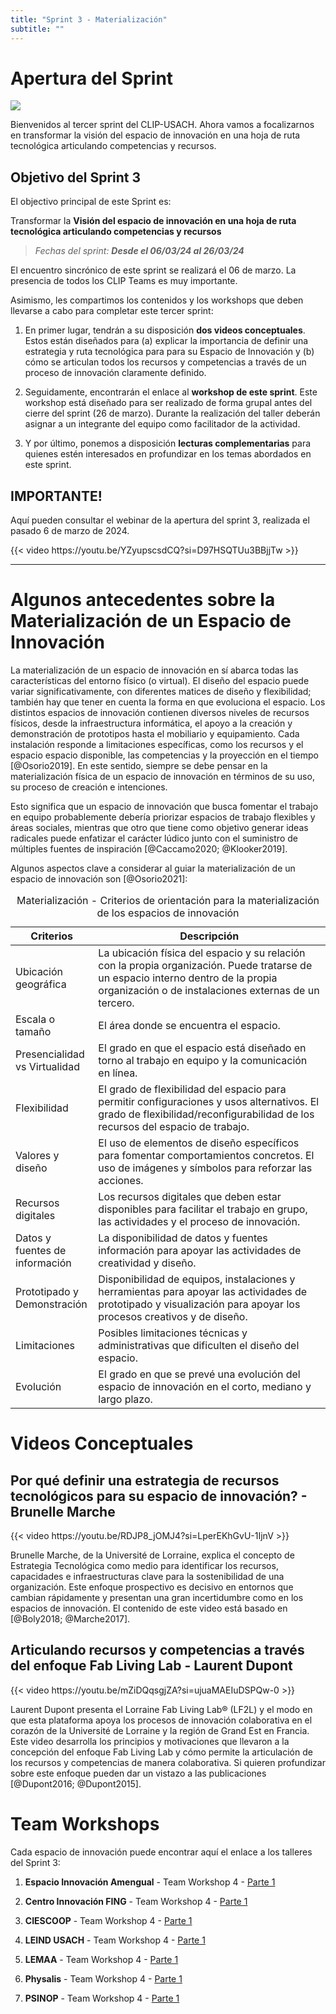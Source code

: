 ```yaml
---
title: "Sprint 3 - Materialización"
subtitle: ""
---
```


# Apertura del Sprint

![](images/CLIP%20-%20Incubation%20Program-Sprint%203.png){fig-align="center"}

Bienvenidos al tercer sprint del CLIP-USACH. Ahora vamos a focalizarnos en transformar la visión del espacio de innovación en una hoja de ruta tecnológica articulando competencias y recursos.

::: callout-note
## Objetivo del Sprint 3

El objectivo principal de este Sprint es:

Transformar la **Visión del espacio de innovación en una hoja de ruta tecnológica articulando competencias y recursos**

> *Fechas del sprint: **Desde el 06/03/24 al 26/03/24***
:::

El encuentro sincrónico de este sprint se realizará el 06 de marzo. La presencia de todos los CLIP Teams es muy importante.

Asimismo, les compartimos los contenidos y los workshops que deben llevarse a cabo para completar este tercer sprint:

1.  En primer lugar, tendrán a su disposición **dos videos conceptuales**. Estos están diseñados para (a) explicar la importancia de definir una estrategia y ruta tecnológica para para su Espacio de Innovación y (b) cómo se articulan todos los recursos y competencias a través de un proceso de innovación claramente definido.

2.  Seguidamente, encontrarán el enlace al **workshop de este sprint**. Este workshop está diseñado para ser realizado de forma grupal antes del cierre del sprint (26 de marzo). Durante la realización del taller deberán asignar a un integrante del equipo como facilitador de la actividad.

3.  Y por último, ponemos a disposición **lecturas complementarias** para quienes estén interesados en profundizar en los temas abordados en este sprint.

::: callout-important
## IMPORTANTE!

Aquí pueden consultar el webinar de la apertura del sprint 3, realizada el pasado 6 de marzo de 2024.
:::

{{< video https://youtu.be/YZyupscsdCQ?si=D97HSQTUu3BBjjTw >}}

------------------------------------------------------------------------

# Algunos antecedentes sobre la Materialización de un Espacio de Innovación

La materialización de un espacio de innovación en sí abarca todas las características del entorno físico (o virtual). El diseño del espacio puede variar significativamente, con diferentes matices de diseño y flexibilidad; también hay que tener en cuenta la forma en que evoluciona el espacio. Los distintos espacios de innovación contienen diversos niveles de recursos físicos, desde la infraestructura informática, el apoyo a la creación y demonstración de prototipos hasta el mobiliario y equipamiento. Cada instalación responde a limitaciones específicas, como los recursos y el espacio espacio disponible, las competencias y la proyección en el tiempo [@Osorio2019]. En este sentido, siempre se debe pensar en la materialización física de un espacio de innovación en términos de su uso, su proceso de creación e intenciones.

Esto significa que un espacio de innovación que busca fomentar el trabajo en equipo probablemente debería priorizar espacios de trabajo flexibles y áreas sociales, mientras que otro que tiene como objetivo generar ideas radicales puede enfatizar el carácter lúdico junto con el suministro de múltiples fuentes de inspiración [@Caccamo2020; @Klooker2019].

Algunos aspectos clave a considerar al guiar la materialización de un espacio de innovación son [@Osorio2021]:

| **Criterios**                  | **Descripción**                                                                                                                                                                            |
|-------------------|-----------------------------------------------------|
| Ubicación geográfica           | La ubicación física del espacio y su relación con la propia organización. Puede tratarse de un espacio interno dentro de la propia organización o de instalaciones externas de un tercero. |
| Escala o tamaño                | El área donde se encuentra el espacio.                                                                                                                                                     |
| Presencialidad vs Virtualidad  | El grado en que el espacio está diseñado en torno al trabajo en equipo y la comunicación en línea.                                                                                         |
| Flexibilidad                   | El grado de flexibilidad del espacio para permitir configuraciones y usos alternativos. El grado de flexibilidad/reconfigurabilidad de los recursos del espacio de trabajo.                |
| Valores y diseño               | El uso de elementos de diseño específicos para fomentar comportamientos concretos. El uso de imágenes y símbolos para reforzar las acciones.                                               |
| Recursos digitales             | Los recursos digitales que deben estar disponibles para facilitar el trabajo en grupo, las actividades y el proceso de innovación.                                                         |
| Datos y fuentes de información | La disponibilidad de datos y fuentes información para apoyar las actividades de creatividad y diseño.                                                                                      |
| Prototipado y Demonstración    | Disponibilidad de equipos, instalaciones y herramientas para apoyar las actividades de prototipado y visualización para apoyar los procesos creativos y de diseño.                         |
| Limitaciones                   | Posibles limitaciones técnicas y administrativas que dificulten el diseño del espacio.                                                                                                     |
| Evolución                      | El grado en que se prevé una evolución del espacio de innovación en el corto, mediano y largo plazo.                                                                                       |

: Materialización - Criterios de orientación para la materialización de los espacios de innovación

# Videos Conceptuales

## Por qué definir una estrategia de recursos tecnológicos para su espacio de innovación? - Brunelle Marche

{{< video https://youtu.be/RDJP8_jOMJ4?si=LperEKhGvU-1IjnV >}}

Brunelle Marche, de la Université de Lorraine, explica el concepto de Estrategia Tecnológica como medio para identificar los recursos, capacidades e infraestructuras clave para la sostenibilidad de una organización. Este enfoque prospectivo es decisivo en entornos que cambian rápidamente y presentan una gran incertidumbre como en los espacios de innovación. El contenido de este video está basado en [@Boly2018; @Marche2017].

## Articulando recursos y competencias a través del enfoque Fab Living Lab - Laurent Dupont

{{< video https://youtu.be/mZiDQqsgjZA?si=ujuaMAEIuDSPQw-0 >}}

Laurent Dupont presenta el Lorraine Fab Living Lab® (LF2L) y el modo en que esta plataforma apoya los procesos de innovación colaborativa en el corazón de la Université de Lorraine y la región de Grand Est en Francia. Este video desarrolla los principios y motivaciones que llevaron a la concepción del enfoque Fab Living Lab y cómo permite la articulación de los recursos y competencias de manera colaborativa. Si quieren profundizar sobre este enfoque pueden dar un vistazo a las publicaciones [@Dupont2016; @Dupont2015].

# Team Workshops

Cada espacio de innovación puede encontrar aquí el enlace a los talleres del Sprint 3:

1.  **Espacio Innovación Amengual** - Team Workshop 4 - [Parte 1](https://miro.com/app/board/uXjVNk0OSis=/?playRecording=821dd0a4-1870-4da6-804a-42d99d377507)

2.  **Centro Innovación FING** - Team Workshop 4 - [Parte 1](https://miro.com/app/board/uXjVNk7mjxY=/?playRecording=821dd0a4-1870-4da6-804a-42d99d377507)

3.  **CIESCOOP** - Team Workshop 4 - [Parte 1](https://miro.com/app/board/uXjVNk7TWeQ=/?playRecording=821dd0a4-1870-4da6-804a-42d99d377507)

4.  **LEIND USACH** - Team Workshop 4 - [Parte 1](https://miro.com/app/board/uXjVNk7S-0w=/?playRecording=821dd0a4-1870-4da6-804a-42d99d377507)

5.  **LEMAA** - Team Workshop 4 - [Parte 1](https://miro.com/app/board/uXjVNk6sdfs=/?playRecording=821dd0a4-1870-4da6-804a-42d99d377507)

6.  **Physalis** - Team Workshop 4 - [Parte 1](https://miro.com/app/board/uXjVNk7Zv20=/?playRecording=821dd0a4-1870-4da6-804a-42d99d377507)

7.  **PSINOP** - Team Workshop 4 - [Parte 1](https://miro.com/app/board/uXjVNk66T5Q=/?playRecording=821dd0a4-1870-4da6-804a-42d99d377507)
